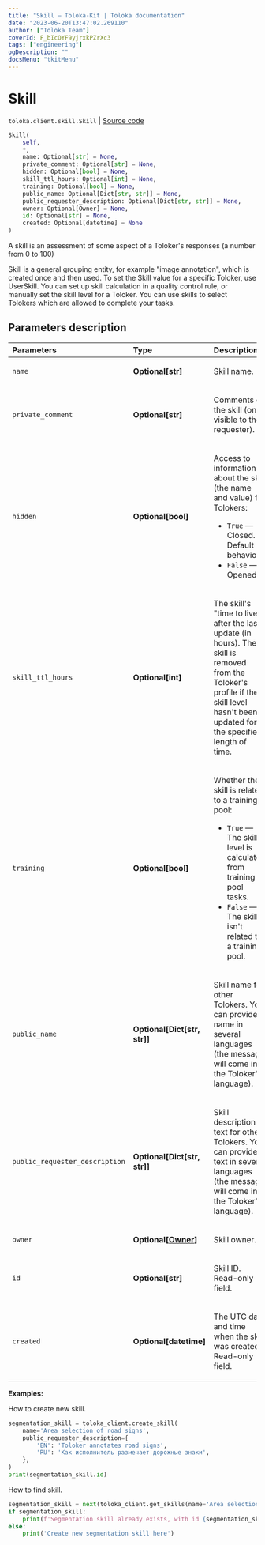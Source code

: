 ```yaml
---
title: "Skill — Toloka-Kit | Toloka documentation"
date: "2023-06-20T13:47:02.269110"
author: ["Toloka Team"]
coverId: F_bIcOYF9yjrxkPZrXc3
tags: ["engineering"]
ogDescription: ""
docsMenu: "tkitMenu"
---
```


# Skill

`toloka.client.skill.Skill` | [Source code](https://github.com/Toloka/toloka-kit/blob/v1.2.0/src/client/skill.py#L11)

```python
Skill(
    self,
    *,
    name: Optional[str] = None,
    private_comment: Optional[str] = None,
    hidden: Optional[bool] = None,
    skill_ttl_hours: Optional[int] = None,
    training: Optional[bool] = None,
    public_name: Optional[Dict[str, str]] = None,
    public_requester_description: Optional[Dict[str, str]] = None,
    owner: Optional[Owner] = None,
    id: Optional[str] = None,
    created: Optional[datetime] = None
)
```

A skill is an assessment of some aspect of a Toloker's responses (a number from 0 to 100)

Skill is a general grouping entity, for example "image annotation", which is created once and then used.
To set the Skill value for a specific Toloker, use UserSkill.
You can set up skill calculation in a quality control rule, or manually set the skill level for a Toloker.
You can use skills to select Tolokers which are allowed to complete your tasks.

## Parameters description

| Parameters | Type | Description |
| :----------| :----| :-----------|
`name`|**Optional\[str\]**|<p>Skill name.</p>
`private_comment`|**Optional\[str\]**|<p>Comments on the skill (only visible to the requester).</p>
`hidden`|**Optional\[bool\]**|<p>Access to information about the skill (the name and value) for Tolokers:</p> <ul> <li>`True` — Closed. Default behavior.</li> <li>`False` — Opened.</li> </ul>
`skill_ttl_hours`|**Optional\[int\]**|<p>The skill's &quot;time to live&quot; after the last update (in hours). The skill is removed from the Toloker's profile if the skill level hasn't been updated for the specified length of time.</p>
`training`|**Optional\[bool\]**|<p>Whether the skill is related to a training pool:</p> <ul> <li>`True` — The skill level is calculated from training pool tasks.</li> <li>`False` — The skill isn't related to a training pool.</li> </ul>
`public_name`|**Optional\[Dict\[str, str\]\]**|<p>Skill name for other Tolokers. You can provide a name in several languages (the message will come in the Toloker's language).</p>
`public_requester_description`|**Optional\[Dict\[str, str\]\]**|<p>Skill description text for other Tolokers. You can provide text in several languages (the message will come in the Toloker's language).</p>
`owner`|**Optional\[[Owner](/docs/toloka-kit/reference/toloka.client.owner.Owner)\]**|<p>Skill owner.</p>
`id`|**Optional\[str\]**|<p>Skill ID. Read-only field.</p>
`created`|**Optional\[datetime\]**|<p>The UTC date and time when the skill was created. Read-only field.</p>

**Examples:**

How to create new skill.

```python
segmentation_skill = toloka_client.create_skill(
    name='Area selection of road signs',
    public_requester_description={
        'EN': 'Toloker annotates road signs',
        'RU': 'Как исполнитель размечает дорожные знаки',
    },
)
print(segmentation_skill.id)
```

How to find skill.

```python
segmentation_skill = next(toloka_client.get_skills(name='Area selection of road signs'), None)
if segmentation_skill:
    print(f'Segmentation skill already exists, with id {segmentation_skill.id}')
else:
    print('Create new segmentation skill here')
```